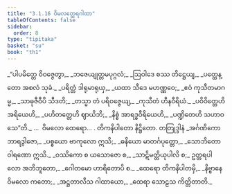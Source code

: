 ```yaml
---
title: "3.1.16 ဝိမလတ္ထေရဂါထာ"
tableOfContents: false
sidebar:
  order: 8
type: "tipitaka"
basket: "su"
book: "th1"
---
```



<DynamicBreadcrumb />

<Division number="264" book="th1">

<Paragraph number="494" type="verses" book="th1">
_“ပါပမိတ္တေ ဝိဝဇ္ဇေတွာ,_  
_ဘဇေယျုတ္တမပုဂ္ဂလံ;_  
_ဩဝါဒေ စဿ တိဋ္ဌေယျ,_  
_ပတ္ထေန္တော အစလံ သုခံ._  

</Paragraph>

</Division>
<Division number="265" book="th1">

<Paragraph number="495" type="verses" book="th1">
_ပရိတ္တံ ဒါရုမာရုယှ,_  
_ယထာ သီဒေ မဟဏ္ဏဝေ;_  
_ဧဝံ ကုသီတမာဂမ္မ,_  
_သာဓုဇီဝီပိ သီဒတိ;_  
_တသ္မာ တံ ပရိဝဇ္ဇေယျ,_  
_ကုသီတံ ဟီနဝီရိယံ._  

</Paragraph>

</Division>
<Division number="266" book="th1">

<Paragraph number="496" type="verses" book="th1">
_ပဝိဝိတ္တေဟိ အရိယေဟိ,_  
_ပဟိတတ္တေဟိ ဈာယိဘိ;_  
_နိစ္စံ အာရဒ္ဓဝီရိယေဟိ,_  
_ပဏ္ဍိတေဟိ သဟာဝသေ”တိ._  


</Paragraph>
</Division>

<Paragraph number="497" type="center" book="th1">
…  ဝိမလော ထေရော… .



</Paragraph>

<Paragraph number="498" type="center" book="th1">
တိကနိပါတော နိဋ္ဌိတော.



</Paragraph>

<Paragraph number="499" type="center" book="th1">
တတြုဒ္ဒါနံ


</Paragraph>

<Paragraph number="500" type="verses" book="th1">
_အင်္ဂဏိကော ဘာရဒွါဇော,_  
_ပစ္စယော ဗာကုလော ဣသိ;_  
_ဓနိယော မာတင်္ဂပုတ္တော,_  
_သောဘိတော ဝါရဏော ဣသိ._  

</Paragraph>

<Paragraph number="501" type="verses" book="th1">
_ဝဿိကော စ ယသောဇော စ,_  
_သာဋိမတ္တိယုပါလိ စ;_  
ဥတ္တရပါလော အဘိဘူတော,_  
_ဂေါတမော ဟာရိတောပိ စ._  

</Paragraph>

<Paragraph number="502" type="verses" book="th1">
_ထေရော တိကနိပါတမှိ,_  
_နိဗ္ဗာနေ ဝိမလော ကတော;_  
_အဋ္ဌတာလီသ ဂါထာယော,_  
_ထေရာ သောဠသ ကိတ္တိတာတိ._
</Paragraph>